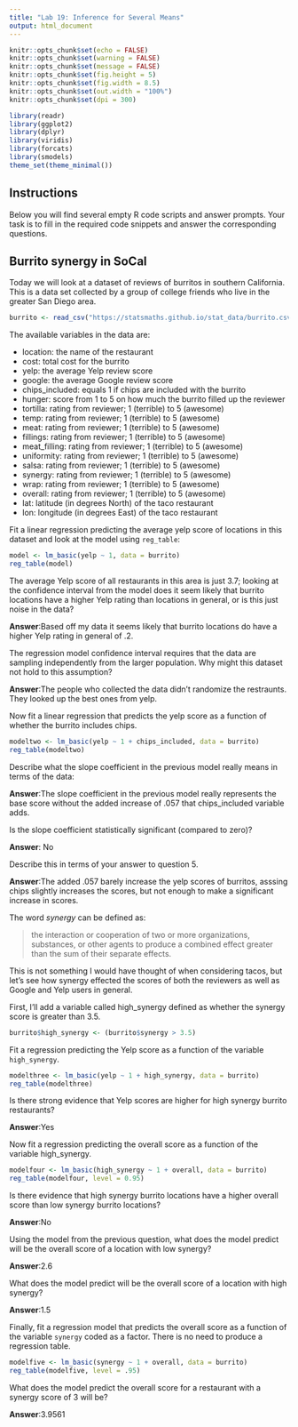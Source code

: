 ```yaml
---
title: "Lab 19: Inference for Several Means"
output: html_document
---
```


```r
knitr::opts_chunk$set(echo = FALSE)
knitr::opts_chunk$set(warning = FALSE)
knitr::opts_chunk$set(message = FALSE)
knitr::opts_chunk$set(fig.height = 5)
knitr::opts_chunk$set(fig.width = 8.5)
knitr::opts_chunk$set(out.width = "100%")
knitr::opts_chunk$set(dpi = 300)

library(readr)
library(ggplot2)
library(dplyr)
library(viridis)
library(forcats)
library(smodels)
theme_set(theme_minimal())
```

## Instructions

Below you will find several empty R code scripts and answer prompts. Your task
is to fill in the required code snippets and answer the corresponding
questions.

## Burrito synergy in SoCal

Today we will look at a dataset of reviews of burritos in southern
California. This is a data set collected by a group of college friends who
live in the greater San Diego area.

```r
burrito <- read_csv("https://statsmaths.github.io/stat_data/burrito.csv")
```

The available variables in the data are:

- location: the name of the restaurant
- cost: total cost for the burrito
- yelp: the average Yelp review score
- google: the average Google review score
- chips_included: equals 1 if chips are included with the burrito
- hunger: score from 1 to 5 on how much the burrito filled up the reviewer
- tortilla: rating from reviewer; 1 (terrible) to 5 (awesome)
- temp: rating from reviewer; 1 (terrible) to 5 (awesome)
- meat: rating from reviewer; 1 (terrible) to 5 (awesome)
- fillings: rating from reviewer; 1 (terrible) to 5 (awesome)
- meat_filling: rating from reviewer; 1 (terrible) to 5 (awesome)
- uniformity: rating from reviewer; 1 (terrible) to 5 (awesome)
- salsa: rating from reviewer; 1 (terrible) to 5 (awesome)
- synergy: rating from reviewer; 1 (terrible) to 5 (awesome)
- wrap: rating from reviewer; 1 (terrible) to 5 (awesome)
- overall: rating from reviewer; 1 (terrible) to 5 (awesome)
- lat: latitude (in degrees North) of the taco restaurant
- lon: longitude (in degrees East) of the taco restaurant

Fit a linear regression predicting the average yelp score of locations in this
dataset and look at the model using `reg_table`:

```r
model <- lm_basic(yelp ~ 1, data = burrito)
reg_table(model)
```


The average Yelp score of all restaurants in this area is just 3.7; looking
at the confidence interval from the model does it seem likely that burrito
locations have a higher Yelp rating than locations in general, or is this
just noise in the data?

**Answer**:Based off my data it seems likely that burrito locations do have a higher Yelp rating in general of .2.

The regression model confidence interval requires that the data are sampling
independently from the larger population. Why might this dataset not hold to
this assumption?

**Answer**:The people who collected the data didn't randomize the restraunts.  They looked up the best ones from yelp.  

Now fit a linear regression that predicts the yelp score as a function of
whether the burrito includes chips.

```r
modeltwo <- lm_basic(yelp ~ 1 + chips_included, data = burrito)
reg_table(modeltwo)
```

Describe what the slope coefficient in the previous model really means
in terms of the data:

**Answer**:The slope coefficient in the previous model really represents the base score without the added increase of .057 that chips_included variable adds.

Is the slope coefficient statistically significant (compared to zero)?

**Answer**: No 

Describe this in terms of your answer to question 5.

**Answer**:The added .057 barely increase the yelp scores of burritos, asssing chips slightly increases the scores, but not enough to make a significant increase in scores.

The word *synergy* can be defined as: 

> the interaction or cooperation of two or more organizations, substances,
> or other agents to produce a combined effect greater than the sum of
> their separate effects.

This is not something I would have thought of when considering tacos, but
let's see how synergy effected the scores of both the reviewers as well as
Google and Yelp users in general.

First, I'll add a variable called high_synergy defined as whether the synergy
score is greater than 3.5.

```r
burrito$high_synergy <- (burrito$synergy > 3.5)
```

Fit a regression predicting the Yelp score as a function of the
variable `high_synergy`.

```r
modelthree <- lm_basic(yelp ~ 1 + high_synergy, data = burrito)
reg_table(modelthree)
```

Is there strong evidence that Yelp scores are higher for high synergy burrito
restaurants?

**Answer**:Yes 

Now fit a regression predicting the overall score as a function of the
variable high_synergy.

```r
modelfour <- lm_basic(high_synergy ~ 1 + overall, data = burrito)
reg_table(modelfour, level = 0.95)
```

Is there evidence that high synergy burrito locations have a higher overall
score than low synergy burrito locations?

**Answer**:No

Using the model from the previous question, what does the model predict
will be the overall score of a location with low synergy?

**Answer**:2.6

What does the model predict will be the overall score of a location with
high synergy?

**Answer**:1.5

Finally, fit a regression model that predicts the overall score as a function
of the variable `synergy` coded as a factor. There is no need to produce a
regression table.

```r
modelfive <- lm_basic(synergy ~ 1 + overall, data = burrito)
reg_table(modelfive, level = .95)
```

What does the model predict the overall score for a restaurant with a
synergy score of 3 will be?

**Answer**:3.9561



